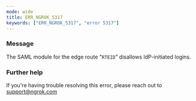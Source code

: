 ```yaml
---
mode: wide
title: ERR_NGROK_5317
keywords: ["ERR_NGROK_5317", "error 5317"]
---
```



### Message

The SAML module for the edge route "`RTEID`" disallows IdP-initiated logins.

<ErrorDetails />

### Further help

If you're having trouble resolving this error, please reach out to [support@ngrok.com](mailto:support@ngrok.com?subject=Help%20with%20ERR_NGROK_5317)
